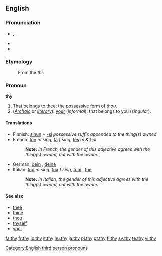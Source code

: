 {{wikipedia|dab=thy}}
==English==

{{rank|use|used|began|253|thy|less|till|next}}

===Pronunciation===
*{{IPA|/ðaɪ/}}, {{SAMPA|/DaI/}}, {{AHD|''th''ī}}
*{{audio|en-us-thy.ogg|Audio (US)}}
*{{rhymes|aɪ}}

===Etymology===
:From the {{ME.}} ''thi''.

===Pronoun===
'''thy'''

# That belongs to [[thee]]; the possessive form of ''[[thou]]''.
# (''[[Archaic]]'' or ''[[literary]]''): [[your]] (''informal''); that belongs to you (''singular'').

====Translations====
*Finnish: [[sinun]] + [[-si]] ''possessive suffix appended to the thing(s) owned''
*French: [[ton]] ''m sing'', [[ta]] ''f sing'', [[tes]] ''m & f pl''
*:'''Note: ''' ''In French, the gender of this adjective agrees with the thing(s) owned, not with the owner.''
*German: [[dein]] {{m}}, [[deine]] {{f}}
*Italian: [[tuo]] ''m sing'', [[tua]] ''f sing'', [[tuoi]] {{m|p}}, [[tue]] {{f|p}}
*:'''Note: ''' ''In Italian, the gender of this adjective agrees with the thing(s) owned, not with the owner.''

====See also====
*[[thee]]
*[[thine]]
*[[thou]]
*[[thyself]]
*[[your]]

[[Category:English third person pronouns]]

[[fa:thy]]
[[fr:thy]]
[[io:thy]]
[[it:thy]]
[[hu:thy]]
[[ja:thy]]
[[pl:thy]]
[[pt:thy]]
[[fi:thy]]
[[sv:thy]]
[[te:thy]]
[[vi:thy]]